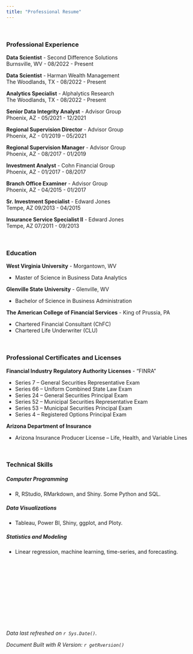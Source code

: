```yaml
---
title: "Professional Resume"
---
```


<br/>

### **Professional Experience**


**Data Scientist** - Second Difference Solutions  
Burnsville, WV - 08/2022 - Present

**Data Scientist** - Harman Wealth Management  
The Woodlands, TX - 08/2022 - Present

**Analytics Specialist** - Alphalytics Research  
The Woodlands, TX - 08/2022 - Present



**Senior Data Integrity Analyst** - Advisor Group  
Phoenix, AZ - 05/2021 - 12/2021



**Regional Supervision Director** - Advisor Group  
Phoenix, AZ - 01/2019 – 05/2021



**Regional Supervision Manager** - Advisor Group  
Phoenix, AZ - 08/2017 - 01/2019

  

**Investment Analyst** - Cohn Financial Group  
Phoenix, AZ - 01/2017 - 08/2017



**Branch Office Examiner** - Advisor Group  
Phoenix, AZ - 04/2015 - 01/2017


**Sr. Investment Specialist** - Edward Jones  
Tempe, AZ 09/2013 - 04/2015



**Insurance Service Specialist II** - Edward Jones  
Tempe, AZ 07/2011 - 09/2013

<br/>  


### **Education**

**West Virginia University** - Morgantown, WV

 - Master of Science in Business Data Analytics 
 
**Glenville State University** - Glenville, WV

 - Bachelor of Science in Business Administration

**The American College of Financial Services** - King of Prussia, PA

 - Chartered Financial Consultant (ChFC)
 - Chartered Life Underwriter (CLU)
 

<br/> 
 
### **Professional Certificates and Licenses**



**Financial Industry Regulatory Authority Licenses** - "FINRA"

 - Series 7 – General Securities Representative Exam
 - Series 66 – Uniform Combined State Law Exam
 - Series 24 – General Securities Principal Exam
 - Series 52 – Municipal Securities Representative Exam
 - Series 53 – Municipal Securities Principal Exam
 - Series 4 – Registered Options Principal Exam

**Arizona Department of Insurance**

 - Arizona Insurance Producer License – Life, Health, and Variable Lines
 
<br/> 
 
### **Technical Skills**
 

##### **Computer Programming** 

 - R, RStudio, RMarkdown, and Shiny.  Some Python and SQL.  
 
 
##### **Data Visualizations** 

 - Tableau, Power BI, Shiny, ggplot, and Ploty.
 

##### **Statistics and Modeling**
 
 - Linear regression, machine learning, time-series, and forecasting.
 


<br/>
 

<br/>

<br/>


 
<br/>


<br/>


<br/>

*Data last refreshed on `r Sys.Date()`.*

*Document Built with R Version: `r getRversion()`*



 
